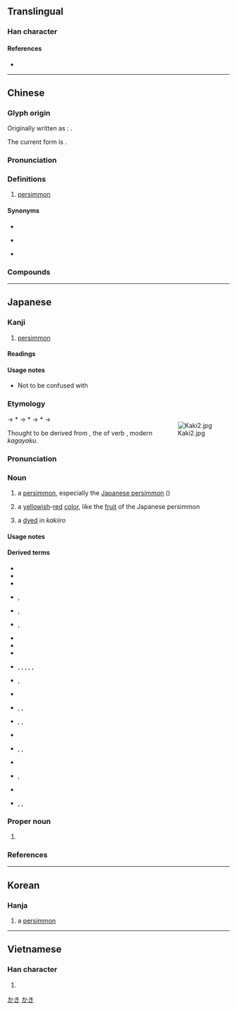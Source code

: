 {{also|杮|枾}}
{{character info/new}}
==Translingual==

===Han character===
{{Han char|rn=75|rad=木|as=05|sn=9|four=45927|canj=DYLB|ids=⿰木市}}

====References====
* {{Han ref|kx=0521.121|dkj=14681|hdz=21188.020|uh=67FF|ud=26623|bh=AC55|bd=44117}}

----

==Chinese==
{{zh-forms|alt=柹,枾,𣐈}}

===Glyph origin===
{{Han etym}}
Originally written as {{l|zh|柹}}: {{Han compound|木|𠂔|c1=s|c2=p|ls=psc}}.

The current form is {{Han compound|木|市|c1=s|c2=p|ls=psc|nocap=1}}.
===Pronunciation===
{{zh-pron
|m=shì
|c=ci5,ci5-2
|h=pfs=chhṳ
|md=kê
|mn=qz:khǐ/tw,xm,zz:khī/qz:sǐ/xm,zz:sī
|mn_note=khǐ/khī - vernacular; sǐ/sī - literary
|mn-t=sai6
|mc=
|oc=y
|ma=
|cat=n
}}

===Definitions===
{{zh-hanzi}}

# [[persimmon]]

====Synonyms====
* {{zh-l|柿子}}
* {{q|Hakka|Min Nan}} {{zh-l|柿仔}}
* {{q|Min Nan}} {{zh-l|燈柿}}

===Compounds===
{{zh-der|椑柿|柿子椒|柿子|油柿|柿霜|柿餅|柿漆|蓋柿|西紅柿|柿鋪|柿子餅|燈柿|柿仔|洋柿子}}

----

==Japanese==

===Kanji===
{{ja-kanji|grade=c|rs=木05}}

# [[persimmon]]

====Readings====
{{ja-readings
|goon=じ
|kanon=し
|kun=かき-
}}

====Usage notes====
* Not to be confused with {{m|ja|杮|tr=kokera||[[wood chip]]s}}

===Etymology===
<div style="float:right;">
{{wp|lang=ja|カキノキ}}
{{wp|Persimmon}}
[[Image:Kaki2.jpg|thumb]]
</div>
{{ja-kanjitab|かき|yomi=k}}
{{IPAfont|/kakayaki/}} → *{{IPAchar|/kakyaki/}} → *{{IPAchar|/kakaki/}} → *{{IPAchar|/kakki/}} → {{IPAchar|/kaki/}}

Thought to be derived from {{m|ja|輝き|tr=kakayaki}}, the {{m|ja|連用形|tr=ren'yōkei||stem or continuative form}} of {{w|Early Modern Japanese}} verb {{m|ja|輝く|tr=kakayaku||to [[shine]] [[dazzle|dazzingly]]|pos=obsolete}}, modern ''kagayaku''. {{rfv-etymology|ja|sort=かき}}

===Pronunciation===
{{ja-pron|yomi=k|かき|acc=0|acc_ref=DJR,SMK2,NHK}}

===Noun===
{{ja-noun|かき|カキ}}

# a [[persimmon]], especially the [[Japanese persimmon]] (''{{l|mul|Diospyros kaki}}'')
# {{short for|lang=ja|柿色|tr=kakiiro}} a [[yellow]]ish-[[red]] [[color]], like the [[fruit]] of the Japanese persimmon
# a {{m|ja|布子|tr=nunoko||[[cotton]]-[[pad]]ed [[clothing]]}} [[dye]]d in ''kakiiro''
#: {{synonyms|ja|柿衣|tr=kakiso}}

====Usage notes====
{{U:ja:biology|カキ}}

====Derived terms====
{{der-top}}
* {{ja-r|柿%色|かき%いろ}}
* {{ja-r|柿 団%扇|かき うち%わ}}
* {{ja-r|柿%衣|かき%ごろも}}
* {{ja-r|柿%衣|かき%そ|rom=-}}, {{ja-r|柿%麻|かき%そ}}
* {{ja-r|柿染|かきぞめ|rom=-}}, {{ja-r|柿%染め|かき%ぞめ}}
* {{ja-r|柿糕|かきづき|rom=-}}, {{ja-r|柿餻|かきづき}}
* {{ja-r|柿%膾|かき%-なます}}
* {{ja-r|柿 羊羹|かき ようかん}}
* {{ja-r|甘柿|あまがき}}
* {{ja-r|淡し柿|あわしがき|rom=-}}, {{ja-r|醂し柿|あわしがき}}, {{ja-r|淡せ柿|あわせがき|rom=-}}, {{ja-r|醂せ柿|あわせがき|rom=-}}, {{ja-r|合せ柿|あわせがき|rom=-}}, {{ja-r|合わせ柿|あわせがき}}
* {{ja-r|合%柿|^あわせ%がき}}, {{ja-r|柿売|^かきうり}}
* {{ja-r|枝柿|えだがき}}
* {{ja-r|御所%柿|ごしょ%-がき|rom=-}}, {{ja-r|五所%柿|ごしょ%-がき}}, {{ja-r|大和%柿|^やまと%-がき}}
* {{ja-r|信濃%柿|^シナ-ノ%-ガキ}}, {{ja-r|猿%柿|サル%ガキ}}, {{ja-r|葡%萄%柿|ブ%ドウ%-ガキ}}
* {{ja-r|白柿|しろがき}}
* {{ja-r|吊るし柿|つるしがき}}, {{ja-r|釣柿|つりがき|rom=-}}, {{ja-r|釣り柿|つりがき}}
* {{ja-r|似%柿|にたり%がき}}
* {{ja-r|燻%柿|ふすべ%がき|rom=-}}, {{ja-r|燻べ柿|ふすべがき}}
* {{ja-r|筆柿|ふでかき}}
* {{ja-r|干し柿|ほしがき|rom=-}}, {{ja-r|干柿|ほしがき|rom=-}}, {{ja-r|乾し柿|ほしがき}}
{{der-bottom}}

===Proper noun===
{{ja-pos|proper|かき}}

# {{surname|lang=ja|A=a|sort=かき}}

===References===
<references/>

[[Category:Japanese basic words|かき]]
[[Category:ja:Fruits|かき]]

----

==Korean==

===Hanja===
{{ko-hanja|hangeul=시|eumhun=|rv=si|mr=si|y=si}}

# a [[persimmon]]

----

==Vietnamese==

===Han character===
{{vi-hantu|thị|rs=木05}}

# {{defn|lang=vi|sort=木05}}